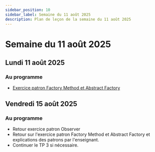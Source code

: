 ```yaml
---
sidebar_position: 10
sidebar_label: Semaine du 11 août 2025
description: Plan de leçon de la semaine du 11 août 2025
---
```


# Semaine du 11 août 2025

## Lundi 11 août 2025

### Au programme

- [Exercice patron Factory Method et Abstract Factory](../notes_de_cours/patron_conception/Exercices/factory.mdx)

## Vendredi 15 août 2025


### Au programme

- Retour exercice patron Observer
- Retour sur l'exercice patron Factory Method et Abstract Factory et
  explications des patrons par l'enseignant.
- Continuer le TP 3 si nécessaire.